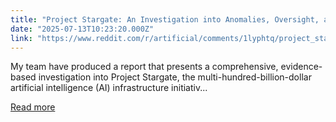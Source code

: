 ```yaml
---
title: "Project Stargate: An Investigation into Anomalies, Oversight, and Dual-Use Capabilities"
date: "2025-07-13T10:23:20.000Z"
link: "https://www.reddit.com/r/artificial/comments/1lyphtq/project_stargate_an_investigation_into_anomalies/"
---
```


My team have produced a report that presents a comprehensive, evidence-based investigation into Project Stargate, the multi-hundred-billion-dollar artificial intelligence (AI) infrastructure initiativ...

[Read more](https://www.reddit.com/r/artificial/comments/1lyphtq/project_stargate_an_investigation_into_anomalies/)
